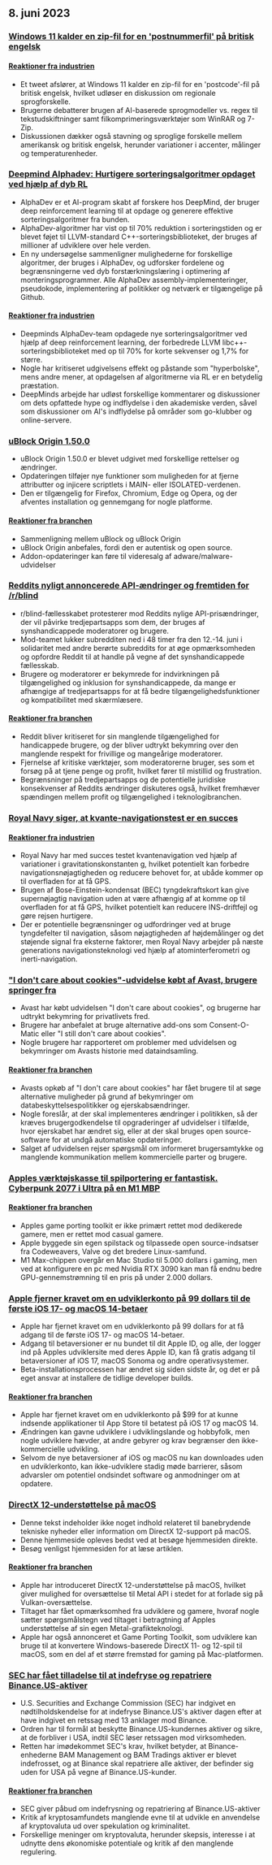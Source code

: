 

<CallToAction />

<Steps>

## 8. juni 2023

### [Windows 11 kalder en zip-fil for en 'postnummerfil' på britisk engelsk](https://twitter.com/JymFox/status/1665799627377975300)

#### [Reaktioner fra industrien](http://news.ycombinator.com/item?id=36231313)

- Et tweet afslører, at Windows 11 kalder en zip-fil for en 'postcode'-fil på britisk engelsk, hvilket udløser en diskussion om regionale sprogforskelle.
- Brugerne debatterer brugen af AI-baserede sprogmodeller vs. regex til tekstudskiftninger samt filkomprimeringsværktøjer som WinRAR og 7-Zip.
- Diskussionen dækker også stavning og sproglige forskelle mellem amerikansk og britisk engelsk, herunder variationer i accenter, målinger og temperaturenheder.

### [Deepmind Alphadev: Hurtigere sorteringsalgoritmer opdaget ved hjælp af dyb RL](https://www.nature.com/articles/s41586-023-06004-9)

- AlphaDev er et AI-program skabt af forskere hos DeepMind, der bruger deep reinforcement learning til at opdage og generere effektive sorteringsalgoritmer fra bunden.
- AlphaDev-algoritmer har vist op til 70% reduktion i sorteringstiden og er blevet føjet til LLVM-standard C++-sorteringsbiblioteket, der bruges af millioner af udviklere over hele verden.
- En ny undersøgelse sammenligner mulighederne for forskellige algoritmer, der bruges i AlphaDev, og udforsker fordelene og begrænsningerne ved dyb forstærkningslæring i optimering af monteringsprogrammer. Alle AlphaDev assembly-implementeringer, pseudokode, implementering af politikker og netværk er tilgængelige på Github.

#### [Reaktioner fra industrien](http://news.ycombinator.com/item?id=36228125)

- Deepminds AlphaDev-team opdagede nye sorteringsalgoritmer ved hjælp af deep reinforcement learning, der forbedrede LLVM libc++-sorteringsbiblioteket med op til 70% for korte sekvenser og 1,7% for større.
- Nogle har kritiseret udgivelsens effekt og påstande som "hyperbolske", mens andre mener, at opdagelsen af algoritmerne via RL er en betydelig præstation.
- DeepMinds arbejde har udløst forskellige kommentarer og diskussioner om dets opfattede hype og indflydelse i den akademiske verden, såvel som diskussioner om AI's indflydelse på områder som go-klubber og online-servere.

### [uBlock Origin 1.50.0](https://github.com/gorhill/uBlock/releases/tag/1.50.0)

- uBlock Origin 1.50.0 er blevet udgivet med forskellige rettelser og ændringer.
- Opdateringen tilføjer nye funktioner som muligheden for at fjerne attributter og injicere scriptlets i MAIN- eller ISOLATED-verdenen.
- Den er tilgængelig for Firefox, Chromium, Edge og Opera, og der afventes installation og gennemgang for nogle platforme.

#### [Reaktioner fra branchen](http://news.ycombinator.com/item?id=36227411)

- Sammenligning mellem uBlock og uBlock Origin
- uBlock Origin anbefales, fordi den er autentisk og open source.
- Addon-opdateringer kan føre til videresalg af adware/malware-udvidelser

### [Reddits nyligt annoncerede API-ændringer og fremtiden for /r/blind](https://old.reddit.com/r/Blind/comments/13zr8h2/reddits_recently_announced_api_changes_and_the/)

- r/blind-fællesskabet protesterer mod Reddits nylige API-prisændringer, der vil påvirke tredjepartsapps som dem, der bruges af synshandicappede moderatorer og brugere.
- Mod-teamet lukker subredditen ned i 48 timer fra den 12.-14. juni i solidaritet med andre berørte subreddits for at øge opmærksomheden og opfordre Reddit til at handle på vegne af det synshandicappede fællesskab.
- Brugere og moderatorer er bekymrede for indvirkningen på tilgængelighed og inklusion for synshandicappede, da mange er afhængige af tredjepartsapps for at få bedre tilgængelighedsfunktioner og kompatibilitet med skærmlæsere.

#### [Reaktioner fra branchen](http://news.ycombinator.com/item?id=36231016)

- Reddit bliver kritiseret for sin manglende tilgængelighed for handicappede brugere, og der bliver udtrykt bekymring over den manglende respekt for frivillige og mangeårige moderatorer.
- Fjernelse af kritiske værktøjer, som moderatorerne bruger, ses som et forsøg på at tjene penge og profit, hvilket fører til mistillid og frustration.
- Begrænsninger på tredjepartsapps og de potentielle juridiske konsekvenser af Reddits ændringer diskuteres også, hvilket fremhæver spændingen mellem profit og tilgængelighed i teknologibranchen.

### [Royal Navy siger, at kvante-navigationstest er en succes](https://thequantuminsider.com/2023/06/06/royal-navy-says-quantum-navigation-test-a-success/)

#### [Reaktioner fra industrien](http://news.ycombinator.com/item?id=36222625)

- Royal Navy har med succes testet kvantenavigation ved hjælp af variationer i gravitationskonstanten g, hvilket potentielt kan forbedre navigationsnøjagtigheden og reducere behovet for, at ubåde kommer op til overfladen for at få GPS.
- Brugen af Bose-Einstein-kondensat (BEC) tyngdekraftskort kan give supernøjagtig navigation uden at være afhængig af at komme op til overfladen for at få GPS, hvilket potentielt kan reducere INS-driftfejl og gøre rejsen hurtigere.
- Der er potentielle begrænsninger og udfordringer ved at bruge tyngdefelter til navigation, såsom nøjagtigheden af højdemålinger og det støjende signal fra eksterne faktorer, men Royal Navy arbejder på næste generations navigationsteknologi ved hjælp af atominterferometri og inerti-navigation.

### ["I don't care about cookies"-udvidelse købt af Avast, brugere springer fra](https://addons.mozilla.org/en-US/firefox/addon/i-dont-care-about-cookies/reviews/?score=1&utm_content=addons-manager-reviews-link&utm_medium=firefox-browser&utm_source=firefox-browser)

- Avast har købt udvidelsen "I don't care about cookies", og brugerne har udtrykt bekymring for privatlivets fred.
- Brugere har anbefalet at bruge alternative add-ons som Consent-O-Matic eller "I still don't care about cookies".
- Nogle brugere har rapporteret om problemer med udvidelsen og bekymringer om Avasts historie med dataindsamling.

#### [Reaktioner fra branchen](http://news.ycombinator.com/item?id=36233068)

- Avasts opkøb af "I don't care about cookies" har fået brugere til at søge alternative muligheder på grund af bekymringer om databeskyttelsespolitikker og ejerskabsændringer.
- Nogle foreslår, at der skal implementeres ændringer i politikken, så der kræves brugergodkendelse til opgraderinger af udvidelser i tilfælde, hvor ejerskabet har ændret sig, eller at der skal bruges open source-software for at undgå automatiske opdateringer.
- Salget af udvidelsen rejser spørgsmål om informeret brugersamtykke og manglende kommunikation mellem kommercielle parter og brugere.

### [Apples værktøjskasse til spilportering er fantastisk. Cyberpunk 2077 i Ultra på en M1 MBP](https://twitter.com/isaacmarovitz/status/1666209780031971341)

#### [Reaktioner fra branchen](http://news.ycombinator.com/item?id=36223927)

- Apples game porting toolkit er ikke primært rettet mod dedikerede gamere, men er rettet mod casual gamere.
- Apple byggede sin egen spilstack og tilpassede open source-indsatser fra Codeweavers, Valve og det bredere Linux-samfund.
- M1 Max-chippen overgår en Mac Studio til 5.000 dollars i gaming, men ved at konfigurere en pc med Nvidia RTX 3090 kan man få endnu bedre GPU-gennemstrømning til en pris på under 2.000 dollars.

### [Apple fjerner kravet om en udviklerkonto på 99 dollars til de første iOS 17- og macOS 14-betaer](https://arstechnica.com/gadgets/2023/06/how-to-install-ios-17-and-macos-14-developer-betas-now-that-anyone-can-do-it/)

- Apple har fjernet kravet om en udviklerkonto på 99 dollars for at få adgang til de første iOS 17- og macOS 14-betaer.
- Adgang til betaversioner er nu bundet til dit Apple ID, og alle, der logger ind på Apples udviklersite med deres Apple ID, kan få gratis adgang til betaversioner af iOS 17, macOS Sonoma og andre operativsystemer.
- Beta-installationsprocessen har ændret sig siden sidste år, og det er på eget ansvar at installere de tidlige developer builds.

#### [Reaktioner fra branchen](http://news.ycombinator.com/item?id=36230839)

- Apple har fjernet kravet om en udviklerkonto på $99 for at kunne indsende applikationer til App Store til betatest på iOS 17 og macOS 14.
- Ændringen kan gavne udviklere i udviklingslande og hobbyfolk, men nogle udviklere hævder, at andre gebyrer og krav begrænser den ikke-kommercielle udvikling.
- Selvom de nye betaversioner af iOS og macOS nu kan downloades uden en udviklerkonto, kan ikke-udviklere stadig møde barrierer, såsom advarsler om potentiel ondsindet software og anmodninger om at opdatere.

### [DirectX 12-understøttelse på macOS](https://twitter.com/andytizer/status/1666131239575728130)

- Denne tekst indeholder ikke noget indhold relateret til banebrydende tekniske nyheder eller information om DirectX 12-support på macOS.
- Denne hjemmeside opleves bedst ved at besøge hjemmesiden direkte.
- Besøg venligst hjemmesiden for at læse artiklen.

#### [Reaktioner fra branchen](http://news.ycombinator.com/item?id=36222266)

- Apple har introduceret DirectX 12-understøttelse på macOS, hvilket giver mulighed for oversættelse til Metal API i stedet for at forlade sig på Vulkan-oversættelse.
- Tiltaget har fået opmærksomhed fra udviklere og gamere, hvoraf nogle sætter spørgsmålstegn ved tiltaget i betragtning af Apples understøttelse af sin egen Metal-grafikteknologi.
- Apple har også annonceret et Game Porting Toolkit, som udviklere kan bruge til at konvertere Windows-baserede DirectX 11- og 12-spil til macOS, som en del af et større fremstød for gaming på Mac-platformen.

### [SEC har fået tilladelse til at indefryse og repatriere Binance.US-aktiver](https://www.kitco.com/news/2023-06-07/SEC-granted-emergency-restraining-order-to-freeze-repatriate-Binance-US-assets.html)

- U.S. Securities and Exchange Commission (SEC) har indgivet en nødtilholdskendelse for at indefryse Binance.US's aktiver dagen efter at have indgivet en retssag med 13 anklager mod Binance.
- Ordren har til formål at beskytte Binance.US-kundernes aktiver og sikre, at de forbliver i USA, indtil SEC løser retssagen mod virksomheden.
- Retten har imødekommet SEC's krav, hvilket betyder, at Binance-enhederne BAM Management og BAM Tradings aktiver er blevet indefrosset, og at Binance skal repatriere alle aktiver, der befinder sig uden for USA på vegne af Binance.US-kunder.

#### [Reaktioner fra branchen](http://news.ycombinator.com/item?id=36235143)

- SEC giver påbud om indefrysning og repatriering af Binance.US-aktiver
- Kritik af kryptosamfundets manglende evne til at udvikle en anvendelse af kryptovaluta ud over spekulation og kriminalitet.
- Forskellige meninger om kryptovaluta, herunder skepsis, interesse i at udnytte dens økonomiske potentiale og kritik af den manglende regulering.

</Steps>
